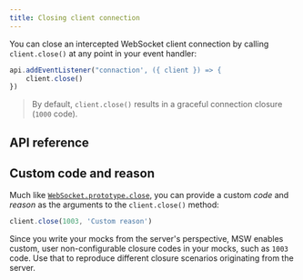 ```yaml
---
title: Closing client connection
---
```


You can close an intercepted WebSocket client connection by calling `client.close()` at any point in your event handler:

```ts /client.close/
api.addEventListener("connaction', ({ client }) => {
	client.close()
})
```

> By default, `client.close()` results in a graceful connection closure (`1000` code).

## API reference


<PageCard
  icon={CubeTransparentIcon}
  url="/docs/api/ws#closecode-reason"
  title="client.close(code, reason)"
  description="The `client.close()` API reference."
/>

## Custom code and reason

Much like [`WebSocket.prototype.close`](https://developer.mozilla.org/en-US/docs/Web/API/WebSocket/close), you can provide a custom _code_ and _reason_ as the arguments to the `client.close()` method:

```ts /1003/ /'Custom reason'/#v
client.close(1003, 'Custom reason')
```

Since you write your mocks from the server's perspective, MSW enables custom, user non-configurable closure codes in your mocks, such as `1003` code. Use that to reproduce different closure scenarios originating from the server.
